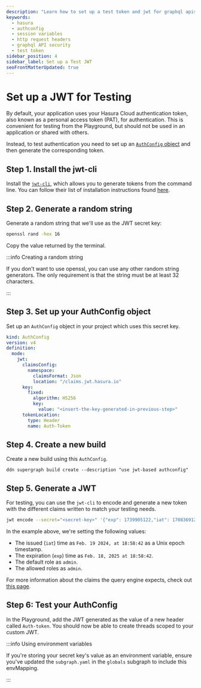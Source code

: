 ```yaml
---
description: "Learn how to set up a test token and jwt for graphql apis"
keywords:
  - hasura
  - authconfig
  - session variables
  - http request headers
  - graphql API security
  - test token
sidebar_position: 4
sidebar_label: Set up a Test JWT
seoFrontMatterUpdated: true
---
```


# Set up a JWT for Testing

By default, your application uses your Hasura Cloud authentication token, also known as a personal access token (PAT),
for authentication. This is convenient for testing from the Playground, but should not be used in an application or
shared with others.

Instead, to test authentication you need to set up an
[`AuthConfig` object](/reference/metadata-reference/auth-config.mdx) and then generate the corresponding token.

## Step 1. Install the jwt-cli

Install the [`jwt-cli`](https://github.com/mike-engel/jwt-cli), which allows you to generate tokens from the command
line. You can follow their list of installation instructions found
[here](https://github.com/mike-engel/jwt-cli?tab=readme-ov-file#installation).

## Step 2. Generate a random string

Generate a random string that we'll use as the JWT secret key:

```bash title="In your teminal, run the following command"
openssl rand -hex 16
```

Copy the value returned by the terminal.

:::info Creating a random string

If you don't want to use openssl, you can use any other random string generators. The only requirement is that the
string must be at least 32 characters.

:::

## Step 3. Set up your AuthConfig object

Set up an `AuthConfig` object in your project which uses this secret key.

```yaml title="In globals/metadata/auth-config.hml:"
kind: AuthConfig
version: v4
definition:
  mode:
    jwt:
      claimsConfig:
        namespace:
          claimsFormat: Json
          location: "/claims.jwt.hasura.io"
      key:
        fixed:
          algorithm: HS256
          key:
            value: "<insert-the-key-generated-in-previous-step>"
      tokenLocation:
        type: Header
        name: Auth-Token
```

## Step 4. Create a new build

Create a new build using this `AuthConfig`.

```ddn title="From the root of your project, run:"
ddn supergraph build create --description "use jwt-based authconfig"
```

## Step 5. Generate a JWT

For testing, you can use the `jwt-cli` to encode and generate a new token with the different claims written to match
your testing needs.

```bash title="Run the following with your own values:"
jwt encode --secret="<secret-key>" '{"exp": 1739905122,"iat": 1708369122,"claims.jwt.hasura.io":{"x-hasura-default-role": "admin","x-hasura-allowed-roles":["admin"]}}'
```

In the example above, we're setting the following values:

- The issued (`iat`) time as `Feb. 19 2024, at 18:58:42` as a Unix epoch timestamp.
- The expiration (`exp`) time as `Feb. 18, 2025 at 18:58:42`.
- The default role as `admin`.
- The allowed roles as `admin`.

For more information about the claims the query engine expects, check out [this page](/auth/jwt/jwt-configuration.mdx).

## Step 6: Test your AuthConfig

In the Playground, add the JWT generated as the value of a new header called `Auth-token`. You should now be able to
create threads scoped to your custom JWT.

:::info Using environment variables

If you're storing your secret key's value as an environment variable, ensure you've updated the `subgraph.yaml` in the
`globals` subgraph to include this envMapping.

:::

